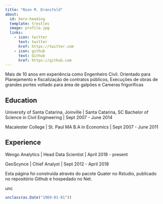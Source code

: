 ```yaml
---
title: "Nion M. Dransfeld"
about:
  id: hero-heading
  template: trestles
  image: profile.jpg
  links:
    - icon: twitter
      text: twitter
      href: https://twitter.com
    - icon: github
      text: Github
      href: https://github.com
---
```


::: {#hero-heading}
Mais de 10 anos em experiência como Engenheiro Civil. Orientado para Planejamento e fiscalização de contratos públicos, Execuções de obras de grandes portes voltado para área de galpões e Cameras frigorificas

## Education

University of Santa Catarina, Joinville \| Santa Catarina, SC Bachelor of Science in Civil Engineering \| Sept 2007 - June 2014

Macalester College \| St. Paul MA B.A in Economics \| Sept 2007 - June 2011

## Experience

Wengo Analytics \| Head Data Scientist \| April 2018 - present

GeoScynce \| Chief Analyst \| Sept 2012 - April 2018
:::

Esta página foi construída através do pacote Quater no Rstudio, publicado no repositório Github e hospedado no Net.

unc

```r
unclass(as.Date("1969-01-01"))

```
